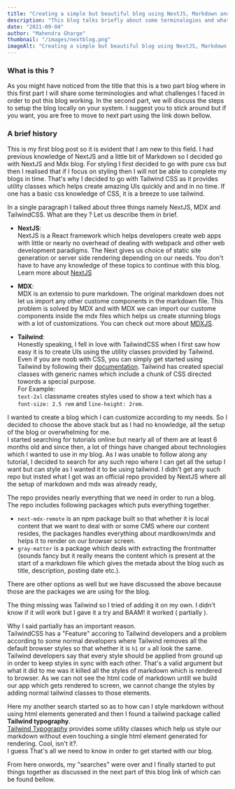 ```yaml
---
title: "Creating a simple but beautiful blog using NextJS, Markdown and TailwindCSS ( PART - 1 )"
description: "This blog talks briefly about some terminalogies and what hurdles I faced in brief"
date: "2021-09-04"
author: "Mahendra Gharge"
thumbnail: "/images/nextblog.png"
imageAlt: "Creating a simple but beautiful blog using NextJS, Markdown and TailwindCSS ( PART - 1 )"
---
```


<BlogNextImage alt="banner" shouldPreload={true} url="/images/nextblog.png" />

### What is this ?

As you might have noticed from the title that this is a two part blog where in this first part I will share some terminologies
and what challenges I faced in order to put this blog working. In the second part, we will discuss the steps to setup the blog locally on your system. I suggest you to stick around but if you want, you are free to move to next part using the link down bellow.

<BlogNavigation
  to="/posts/next-mdx-tailwind-part-2"
  name="next-mdx-tailwind-part-2"
/>

### A brief history

This is my first blog post so it is evident that I am new to this field.
I had previous knowledge of NextJS and a little bit of Markdown so
I decided go with NextJS and Mdx blog. For styling I first decided to go with pure css but then I realised that if I focus on styling then I will not be able to complete my blogs in time. That's why I decided to go with Tailwind CSS as it provides utility classes which helps create amazing UIs quickly and and in no time. If one has a basic css knowledge of CSS, it is a breeze to use tailwind.

In a single paragraph I talked about three things namely NextJS, MDX and TailwindCSS. What are they ? Let us describe them in brief.

- **NextJS**:  
  NextJS is a React framework which helps developers create web
  apps with little or nearly no overhead of dealing with webpack and other web development paradigms.
  The Next gives us choice of static site generation or
  server side rendering depending on our needs.
  You don't have to have any knowledge of these topics to continue with this blog.
  Learn more about [NextJS](https://nextjs.org/learn/basics/create-nextjs-app?utm_source=next-site&utm_medium=homepage-cta&utm_campaign=next-website)

- **MDX**:  
  MDX is an extensio to pure markdown. The original markdown does not let us import any other custome components in the markdown file.
  This problem is solved by MDX and with MDX we can import our custome components inside the mdx files which helps us create stunning blogs with a lot of customizations.
  You can check out more about [MDXJS](https://mdxjs.com/).

- **Tailwind**:  
  Honestly speaking, I fell in love with TailwindCSS when I first saw how easy it is to create UIs using the utility classes provided by Tailwind. Even if you are noob with CSS, you can simply get started using Tailwind by following their [documentation](https://tailwindcss.com/docs/).
  Tailwind has created special classes with generic names which include a chunk of CSS directed towords a special purpose.  
  For Example:  
  `text-2xl` classname creates styles used to show a text which has a `font-size: 2.5 rem` and `line-height: 2rem`.

I wanted to create a blog which I can customize according to my needs. So I decided to choose the above stack but as I had no knowledge, all the setup of the blog or overwhelming for me.  
I started searching for tutorials online but nearly all of them are at least 6 months old and since then, a lot of things have changed about technologies which I wanted to use in my blog.
As I was unable to follow along any tutorial, I decided to search for any such repo where I can get all the setup I want but can style as I wanted it to be using tailwind. I didn't get any such repo but
insted what I got was an official repo provided by NextJS where all the setup of markdown and mdx was already ready,

The repo provides nearly everything that we need in order to run a blog. The repo includes following packages which puts everything together.

- `next-mdx-remote` is an npm package built so that whether it is local content that we want to deal with or some CMS where our content resides, the packages handles everything about mardkown/mdx and helps it to render on our browser screen.
- `gray-matter` is a package which deals with extracting the frontmatter (sounds fancy but it really means the content which is present at the start of a markdown file which gives the metada about the blog such as title, description, posting date etc.).

There are other options as well but we have discussed the above because those are the packages we are using for the blog.

The thing missing was Tailwind so I tried of adding it on my own. I didn't know if it will work but I gave it a try and BAAM! it worked ( partially ).

Why I said partially has an important reason.  
TailwindCSS has a "Feature" accoring to Tailwind developers and a problem according to some normal developers where Tailwind removes all the default browser styles so that
whether it is `h1` or `a` all look the same. Tailwind developers say that every style should be applied from ground up in order to keep styles in sync with each other. That's a valid argument but what it did to me was it killed all the styles of markdown which is rendered to browser.
As we can not see the html code of markdown untill we build our app which gets rendered to screen, we cannot change the styles by adding normal tailwind classes to those elements.

Here my another search started so as to how can I style markdown without using html elements generated and then I found a tailwind package called **Tailwind typography**.  
[Tailwind Typography](https://github.com/tailwindlabs/tailwindcss-typography) provides some utility classes which help us style our markdown without even touching a single html element generated for rendering. Cool, isn't it?.  
I guess That's all we need to know in order to get started with our blog.

From here onwords, my "searches" were over and I finally started to put things together as discussed in the next part of this blog link of which can be found bellow.

<BlogNavigation
  to="/posts/next-mdx-tailwind-part-2"
  name="next-mdx-tailwind-part-2"
/>
